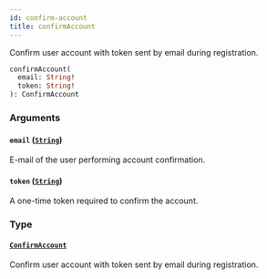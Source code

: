 ```yaml
---
id: confirm-account
title: confirmAccount
---
```



Confirm user account with token sent by email during registration.

```graphql
confirmAccount(
  email: String!
  token: String!
): ConfirmAccount
```


### Arguments

#### `email` ([`String`](../../../developer/api-reference/scalars/string))

E-mail of the user performing account confirmation.


#### `token` ([`String`](../../../developer/api-reference/scalars/string))

A one-time token required to confirm the account.


### Type

#### [`ConfirmAccount`](../../../developer/api-reference/objects/confirm-account) 

Confirm user account with token sent by email during registration.





